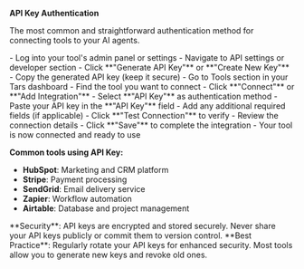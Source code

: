 **API Key Authentication**

The most common and straightforward authentication method for connecting tools to your AI agents.

<Steps>
<Step title="Generate API key">
  - Log into your tool's admin panel or settings
  - Navigate to API settings or developer section
  - Click **"Generate API Key"** or **"Create New Key"**
  - Copy the generated API key (keep it secure)
</Step>

<Step title="Configure in Tars">
  - Go to Tools section in your Tars dashboard - Find the tool you want to
  connect - Click **"Connect"** or **"Add Integration"** - Select **"API Key"**
  as authentication method
</Step>

<Step title="Enter credentials">
  - Paste your API key in the **"API Key"** field - Add any additional required
  fields (if applicable) - Click **"Test Connection"** to verify
</Step>

<Step title="Complete setup">
  - Review the connection details
  - Click **"Save"** to complete the integration
  - Your tool is now connected and ready to use
</Step>
</Steps>

**Common tools using API Key:**

- **HubSpot**: Marketing and CRM platform
- **Stripe**: Payment processing
- **SendGrid**: Email delivery service
- **Zapier**: Workflow automation
- **Airtable**: Database and project management

<Note>
  **Security**: API keys are encrypted and stored securely. Never share your API
  keys publicly or commit them to version control.
</Note>

<Warning>
  **Best Practice**: Regularly rotate your API keys for enhanced security. Most
  tools allow you to generate new keys and revoke old ones.
</Warning>
